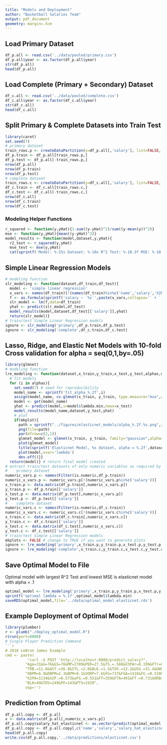 ```yaml
---
title: "Models and Deployment"
author: "Basketball Salaries Team"
output: pdf_document
geometry: margin=.5cm
---
```


## Load Primary Dataset
```r
df_p.all <- read.csv('../data/pooled/primary.csv')
df_p.all$year <- as.factor(df_p.all$year)
str(df_p.all)
head(df_p.all)
```

## Load Complete (Primary + Secondary) Dataset
```r
df_c.all <- read.csv('../data/pooled/complete.csv')
df_c.all$year <- as.factor(df_c.all$year)
str(df_c.all)
head(df_c.all)
```

## Split Primary & Complete Datasets into Train Test
```r
library(caret)
set.seed(7)
# primary dataset
train_rows.p <- createDataPartition(y=df_p.all[,'salary'], list=FALSE, p=.8)
df_p.train <- df_p.all[train_rows.p,]
df_p.test <- df_p.all[-train_rows.p,]
nrow(df_p.all)
nrow(df_p.train)
nrow(df_p.test)
# complete dataset
train_rows.c <- createDataPartition(y=df_c.all[,'salary'], list=FALSE, p=.8)
df_c.train <- df_c.all[train_rows.c,]
df_c.test <- df_c.all[-train_rows.c,]
nrow(df_c.all)
nrow(df_c.train)
nrow(df_c.test)
```

### Modeling Helper Functions
```r
r_squared <- function(y,yHat){1-sum((y-yHat)^2)/sum((y-mean(y))^2)}
mse <- function(y,yHat){mean((y-yHat)^2)}
model_results <- function(model,dataset,y,yHat){
  r2_test <- r_squared(y,yHat)
  mse_test <- mse(y,yHat)
  cat(sprintf('Model: %-25s Dataset: %-10s R^2 Test: %-10.3f MSE: %-10.3e\n',model,dataset,r2_test,mse_test))}
```

## Simple Linear Regression Models
```r
# modeling function
slr_modeling <- function(dataset,df_train,df_test){
  model <- 'simple linear regression'
  x_vars <- names(df_train)[!(names(df_train)%in%c('name','salary','X2P','X2PA','TRB','PTS'))]
  f <- as.formula(sprintf('salary ~ `%s`',paste(x_vars,collapse='` + `')))
  slr_model <- lm(f,data=df_train)
  yhat <- predict(slr_model,df_test)
  model_results(model,dataset,df_test[['salary']],yhat)
  return(slr_model)}
# train/test Simple Linear Regression models
ignore <- slr_modeling('primary',df_p.train,df_p.test)
ignore <- slr_modeling('complete',df_c.train,df_c.test)
```

## Lasso, Ridge, and Elastic Net Models with 10-fold Cross validation for alpha = seq(0,1,by=.05)
```r
library(glmnet)
# modeling function
lre_modeling <- function(dataset,x_train,y_train,x_test,y_test,alphas,mkplot){
  # fit models
  for (i in alphas){
    set.seed(7) # seed for reproducibility
    model_name <- sprintf('fit_alpha_%.2f',i)
    assign(model_name, cv.glmnet(x_train, y_train, type.measure="mse",alpha=i,family="gaussian"))
    model <- get(model_name)
    yhat <- predict(model,s=model$lambda.min,newx=x_test)
    model_results(model_name,dataset,y_test,yhat)
    # plot
    if(mkplot){
      path = sprintf("../figures/elasticnet_models/alpha_%.2f.%s.png",i,dataset)
      png(file=path)
      par(mfrow=c(2,1))
      glmnet_model <- glmnet(x_train, y_train, family="gaussian",alpha=i)
      plot(glmnet_model)
      title(sprintf('Elasticnet Model, %s dataset, alpha = %.2f',dataset,i),line=3)
      plot(model,xvar='lambda')      
      dev.off()}}
  return(model)} # return final model created
# extract train/test datasets of only numeric variables as required by glmnet models
#    primary dataset
numeric_vars.p <- names(Filter(is.numeric,df_p.train))
numeric_x_vars.p <- numeric_vars.p[!(numeric_vars.p%in%c('salary'))]
x_train.p <- data.matrix(df_p.train[,numeric_x_vars.p])
y_train.p <- df_p.train[['salary']]
x_test.p <- data.matrix(df_p.test[,numeric_x_vars.p])
y_test.p <- df_p.test[['salary']]
#    complete dataset
numeric_vars.c <- names(Filter(is.numeric,df_c.train))
numeric_x_vars.c <- numeric_vars.c[!(numeric_vars.c%in%c('salary'))]
x_train.c <- data.matrix(df_c.train[,numeric_x_vars.c])
y_train.c <- df_c.train[['salary']]
x_test.c <- data.matrix(df_c.test[,numeric_x_vars.c])
y_test.c <- df_c.test[['salary']]
# train/test Simple Linear Regression models
mkplots <- FALSE # change to TRUE if you want to generate plots
ignore <- lre_modeling('primary',x_train.p,y_train.p,x_test.p,y_test.p,seq(0,1,by=.05),mkplots)
ignore <- lre_modeling('complete',x_train.c,y_train.c,x_test.c,y_test.c,seq(0,1,by=.05),mkplots)
```

## Save Optimal Model to File
Optimal model with largest R^2 Test and lowest MSE is elasticnet model with alpha = .1
```r
optimal_model <- lre_modeling('primary',x_train.p,y_train.p,x_test.p,y_test.p,c(0.1),FALSE)
sprintf('optimal lambda = %.1f',optimal_model$lambda.min)
saveRDS(optimal_model,file='../data/optimal_model.elasticnet.rds')
```

## Example Deployment of Optimal Model
```r
library(plumber)
r <- plumb("./deploy_optimal_model.R")
r$run(port=8000)
# Single Player Prediction Command
```r
# 2016 LeBron James Example
cmd <- paste(
          "curl -X POST 'http://localhost:8000/predict_salary?",
         "Age=31&G=76&GS=76&MP=2709&PER=27.5&TS.=.588&X3PAr=0.199&FTr=0.347&ORB.=4.7&DRB.=18.8&",
         "TRB.=11.8&AST.=36.0&STL.=2.0&BLK.=1.5&TOV.=13.2&USG.=31.4&OWS=9.6&DWS=4&WS=13.6&WS.48=0.242&",
         "OBPM=6.9&DBPM=2.3&BPM=9.1&VORP=7.6&FG=737&FGA=1416&FG.=0.520&X3P=87&X3PA=282&X3P.=0.309&X2P=650&",
         "X2PA=1134&X2P.=0.573&eFG.=0.551&FT=359&FTA=491&FT.=0.731&ORB=111&DRB=454&TRB=565&AST=514&STL=104&",
         "BLK=49&TOV=249&PF=143&PTS=1920",
         sep='')
```

## Prediction from Optimal
```r
df_p.all.copy <- df_p.all
x <- data.matrix(df_p.all[,numeric_x_vars.p])
df_p.all.copy$salary_hat_elasticnet <- as.vector(predict(optimal_model,s=optimal_model$lambda.min,newx=x))
df_p.all.copy <- df_p.all.copy[,c('name','salary','salary_hat_elasticnet')]
head(df_p.all.copy)
write.csv(df_p.all.copy,'../data/predictions/elasticnet.csv')
```

